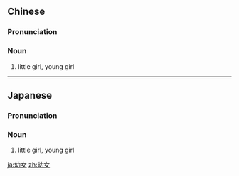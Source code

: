 ==Chinese==
{{zh-forms}}

===Pronunciation===
{{zh-pron
|m=yòunǚ
|c=jau3 neoi5-2
|cat=n
}}

===Noun===
{{zh-noun}}

# little girl, young girl

----

==Japanese==
{{ja-kanjitab|よう|じょ|yomi=o}}

===Pronunciation===
{{ja-pron|ようじょ|y=o}}

===Noun===
{{ja-noun|ようじょ}}

# little girl, young girl

[[ja:幼女]]
[[zh:幼女]]